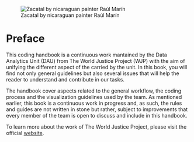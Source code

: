 ![Zacatal by nicaraguan painter Raúl Marín](www/cover.jpeg){alt="Zacatal by nicaraguan painter Raúl Marín" fig-alt="Zacatal by nicaraguan painter Raúl Marín" fig-align="center"}

# Preface {.unnumbered}

This coding handbook is a continuous work mantained by the Data Analytics Unit (DAU) from The World Justice Project (WJP) with the aim of unifying the different aspect of the carried by the unit. In this book, you will find not only general guidelines but also several issues that will help the reader to understand and contribute in our tasks.

The handbook cover aspects related to the general workflow, the coding process and the visualization guidelines used by the team. As mentioned earlier, this book is a continuous work in progress and, as such, the rules and guides are not written in stone but rather, subject to improvements that every member of the team is open to discuss and include in this handbook.

To learn more about the work of The World Justice Project, please visit the official [website](https://worldjusticeproject.org/).
